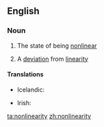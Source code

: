 ==English==

===Noun===
{{wikipedia}}
{{en-noun|-|nonlinearities}}

#{{uncountable}} The state of being [[nonlinear]]
#{{countable}} A [[deviation]] from [[linearity]]

====Translations====
{{trans-top|the state of being nonlinear}}
* Icelandic: {{t-|is|ólínuleiki|m}}
{{trans-mid}}
* Irish: {{t|ga|neamhlíneacht|f}}
{{trans-bottom}}

[[ta:nonlinearity]]
[[zh:nonlinearity]]